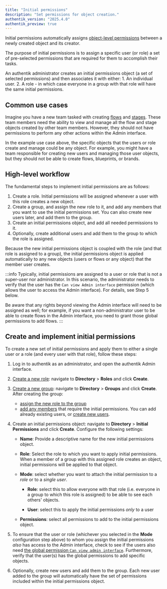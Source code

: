 ```yaml
---
title: "Initial permissions"
description: "Set permissions for object creation."
authentik_version: "2025.4.0"
authentik_preview: true
---
```


Initial permissions automatically assigns [object-level permissions](./permissions.md#object-permissions) between a newly created object and its creator.

The purpose of initial permissions is to assign a specific user (or role) a set of pre-selected permissions that are required for them to accomplish their tasks.

An authentik administrator creates an initial permissions object (a set of selected permissions) and then associates it with either: 1. An individual user. 2. A role - in which case everyone in a group with that role will have the same initial permissions.

## Common use cases

Imagine you have a new team tasked with creating [flows](../../add-secure-apps/flows-stages/flow/index.md) and [stages](../../add-secure-apps/flows-stages/stages/index.md). These team members need the ability to view and manage all the flow and stage objects created by other team members. However, they should not have permissions to perform any other actions within the Admin interface.

In the example use case above, the specific objects that the users or role create and manage could be any object. For example, you might have a team responsible for creating new users and managing those user objects, but they should not be able to create flows, blueprints, or brands.

## High-level workflow

The fundamental steps to implement initial permissions are as follows:

1. Create a role. Initial permissions will be assigned whenever a user with this role creates a new object.
2. Create a group, and assign the new role to it, and add any members that you want to use the initial permissions set. You can also create new users later, and add them to the group.
3. Create an initial permissions object, and add all needed permissions to it.
4. Optionally, create additional users and add them to the group to which the role is assigned.

Because the new initial permissions object is coupled with the role (and that role is assigned to a group), the initial permissions object is applied automatically to any new objects (users or flows or any object) that the member user creates.

:::info
Typically, initial permissions are assigned to a user or role that is not a super-user nor administrator. In this scenario, the administrator needs to verify that the user has the `Can view Admin interface` permission (which allows the user to access the Admin interface). For details, see Step 5 below.

Be aware that any rights beyond viewing the Admin interface will need to be assigned as well; for example, if you want a non-administrator user to be able to create flows in the Admin interface, you need to grant those global permissions to add flows.
:::

## Create and implement initial permissions

To create a new set of initial permissions and apply them to either a single user or a role (and every user with that role), follow these steps:

1. Log in to authentik as an administrator, and open the authentik Admin interface.

2. [Create a new role](../roles/manage_roles.md): navigate to **Directory** > **Roles** and click **Create**.

3. [Create a new group](../groups/manage_groups.mdx): navigate to **Directory** > **Groups** and click **Create**. After creating the group:

    - [assign the new role to the group](../groups/manage_groups.mdx#assign-a-role-to-a-group)
    - [add any members](../user/user_basic_operations.md#add-a-user-to-a-group) that require the initial permissions. You can add already existing users, or [create new users](../user/user_basic_operations.md#create-a-user).

4. Create an initial permissions object: navigate to **Directory** > **Initial Permissions** and click **Create**. Configure the following settings:

    - **Name**: Provide a descriptive name for the new initial permissions object.

    - **Role**: Select the role to which you want to apply initial permissions. When a member of a group with this assigned role creates an object, initial permissions will be applied to that object.

    - **Mode**: select whether you want to attach the initial permission to a _role_ or to a _single user_.

        - **Role**: select this to allow everyone with that role (i.e. everyone in a group to which this role is assigned) to be able to see each others' objects.

        - **User**: select this to apply the initial permissions _only_ to a user

    - **Permissions**: select all permissions to add to the initial permissions object.

5. To ensure that the user or role (whichever you selected in the **Mode** configuration step above) to whom you assign the initial permissions _also_ has access to the Admin interface, check to see if the users also need [the global permission `Can view admin interface`](./manage_permissions#assign-can-view-admin-interface-permissions). Furthermore, verify that the user(s) has the global permissions to add specific objects.

6. Optionally, create new users and add them to the group. Each new user added to the group will automatically have the set of permissions included within the initial permissions object.
